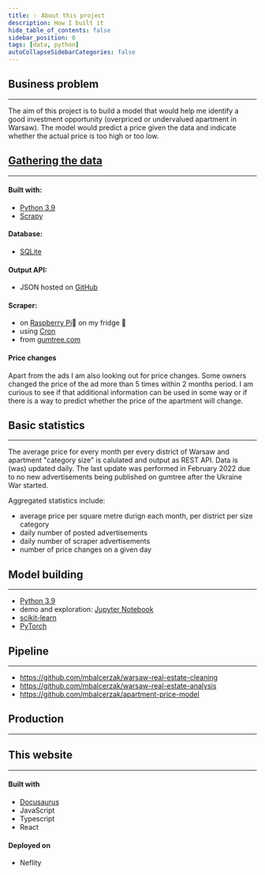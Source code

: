 ```yaml
---
title: ✨ About this project
description: How I built it
hide_table_of_contents: false
sidebar_position: 0
tags: [data, python]
autoCollapseSidebarCategories: false
---
```




## Business problem
---

The aim of this project is to build a model that would help me 
identify a good investment opportunity (overpriced or undervalued apartment in Warsaw). 
The model would predict a price given the data and indicate whether the actual price 
is too high or too low. 

## [Gathering the data](/Data/1_data_scraping.md)
---

#### Built with:
- [Python 3.9]('https://www.python.org/')
- [Scrapy]('https://scrapy.org/')

#### Database:
- [SQLite]('https://www.sqlite.org/index.html')

#### Output API:
- JSON hosted on [GitHub]('https://github.com/mbalcerzak/warsaw_flats_api/tree/raspberry-updates/json_dir')

#### Scraper:
- on [Raspberry Pi]('https://www.raspberrypi.org/')🍓 on my fridge 🤫
- using [Cron]('https://crontab.guru/')
- from [gumtree.com](https://www.gumtree.pl/s-mieszkania-i-domy-sprzedam-i-kupie/warszawa/v1c9073l3200008p1)

#### Price changes
Apart from the ads I am also looking out for price changes. Some owners changed the price of the ad more 
than 5 times within 2 months period. I am curious to see if that additional information can be used in 
some way or if there is a way to predict whether the price of the apartment will change.


## Basic statistics
---
The average price for every month per every district of Warsaw and apartment "category size" is calulated and output as REST API.
Data is (was) updated daily. The last update was performed in February 2022 due to no new advertisements being 
published on gumtree after the Ukraine War started.

Aggregated statistics include:
- average price per square metre durign each month, per district per size category
- daily number of posted advertisements
- daily number of scraper advertisements
- number of price changes on a given day 


## Model building
---
- [Python 3.9](https://www.python.org/)
- demo and exploration: [Jupyter Notebook](https://jupyter.org/)
- [scikit-learn](https://scikit-learn.org/stable/)
- [PyTorch](https://pytorch.org/)

## Pipeline
---

- https://github.com/mbalcerzak/warsaw-real-estate-cleaning
- https://github.com/mbalcerzak/warsaw-real-estate-analysis
- https://github.com/mbalcerzak/apartment-price-model

## Production
---


## This website
---

#### Built with
- [Docusaurus](https://docusaurus.io/)
- JavaScript
- Typescript
- React

#### Deployed on 
- Neflity